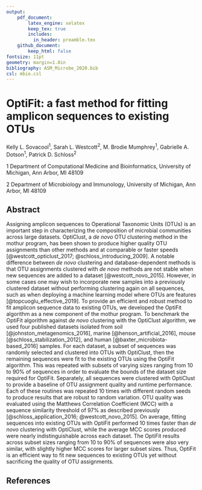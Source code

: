 ```yaml
---
output:
    pdf_document:
        latex_engine: xelatex
        keep_tex: true
        includes:
          in_header: preamble.tex
    github_document:
        keep_html: false
fontsize: 11pt
geometry: margin=1.0in
bibliography: ASM_Microbe_2020.bib
csl: mbio.csl
---
```


# OptiFit: a fast method for fitting amplicon sequences to existing OTUs

Kelly L. Sovacool${^1}$, Sarah L. Westcott${^2}$, M. Brodie Mumphrey${^1}$,
Gabrielle A. Dotson${^1}$, Patrick D. Schloss${^2}$

$1$ Department of Computational Medicine and Bioinformatics,
University of Michigan, Ann Arbor, MI 48109

$2$ Department of Microbiology and Immunology,
University of Michigan, Ann Arbor, MI 48109

## Abstract

Assigning amplicon sequences to Operational Taxonomic Units (OTUs) is an
important step in characterizing the composition of microbial communities across
large datasets. OptiClust, a _de novo_ OTU clustering method in the mothur
program, has been shown to produce higher quality OTU assignments than other
methods and at comparable or faster speeds [@westcott_opticlust_2017;
@schloss_introducing_2009]. A notable difference between _de novo_ clustering
and database-dependent methods is that OTU assignments clustered with _de novo_
methods are not stable when new sequences are added to a dataset
[@westcott_novo_2015]. However, in some cases one may wish to incorporate new
samples into a previously clustered dataset without performing clustering again
on all sequences, such as when deploying a machine learning model where OTUs are
features [@topcuoglu_effective_2019]. To provide an efficient and robust method
to fit amplicon sequence data to existing OTUs, we developed the OptiFit
algorithm as a new component of the mothur program. To benchmark the OptiFit
algorithm against _de novo_ clustering with the OptiClust algorithm, we used
four published datasets isolated from soil [@johnston_metagenomics_2016], marine
[@henson_artificial_2016], mouse [@schloss_stabilization_2012], and human
[@baxter_microbiota-based_2016] samples. For each dataset, a subset of sequences
was randomly selected and clustered into OTUs with OptiClust, then the remaining
sequences were fit to the existing OTUs using the OptiFit algorithm. This was
repeated with subsets of varying sizes ranging from 10 to 90% of sequences in
order to evaluate the bounds of the dataset size required for OptiFit.
Separately, all sequences were clustered with OptiClust to provide a baseline of
OTU assignment quality and runtime performance. Each of these routines was
repeated 10 times with different random seeds to produce results that are robust
to random variation. OTU quality was evaluated using the Matthews Correlation
Coefficient (MCC) with a sequence similarity threshold of 97% as described
previously [@schloss_application_2016; @westcott_novo_2015]. On average, fitting
sequences into existing OTUs with OptiFit performed 10 times faster than _de
novo_ clustering with OptiClust, while the average MCC scores produced were
nearly indistinguishable across each dataset. The OptiFit results across subset
sizes ranging from 10 to 90% of sequences were also very similar, with slightly
higher MCC scores for larger subset sizes. Thus, OptiFit is an efficient way to
fit new sequences to existing OTUs yet without sacrificing the quality of OTU
assignments.

## References


